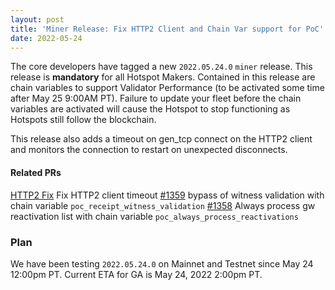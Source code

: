 ```yaml
---
layout: post
title: 'Miner Release: Fix HTTP2 Client and Chain Var support for PoC'
date: 2022-05-24
---
```


The core developers have tagged a new `2022.05.24.0` `miner` release. This release is **mandatory**
for all Hotspot Makers. Contained in this release are chain variables to support Validator
Performance (to be activated some time after May 25 9:00AM PT). Failure to update your fleet before
the chain variables are activated will cause the Hotspot to stop functioning as Hotspots still
follow the blockchain.

This release also adds a timeout on gen_tcp connect on the HTTP2 client and monitors the connection
to restart on unexpected disconnects.

#### Related PRs

[HTTP2 Fix](https://github.com/helium/http2_client/commit/45163af5399cede1c1210ea665a4532d1a67eca3)
Fix HTTP2 client timeout [#1359](https://github.com/helium/blockchain-core/pull/1359) bypass of
witness validation with chain variable `poc_receipt_witness_validation`
[#1358](https://github.com/helium/blockchain-core/pull/1358) Always process gw reactivation list
with chain variable `poc_always_process_reactivations`

### Plan

We have been testing `2022.05.24.0` on Mainnet and Testnet since May 24 12:00pm PT. Current ETA for
GA is May 24, 2022 2:00pm PT.
